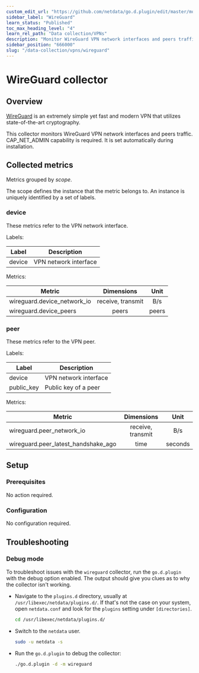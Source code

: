 ```yaml
---
custom_edit_url: "https://github.com/netdata/go.d.plugin/edit/master/modules/wireguard/README.md"
sidebar_label: "WireGuard"
learn_status: "Published"
toc_max_heading_level: "4"
learn_rel_path: "Data collection/VPNs"
description: "Monitor WireGuard VPN network interfaces and peers traffic."
sidebar_position: "666000"
slug: "/data-collection/vpns/wireguard"
---
```

# WireGuard collector

## Overview

[WireGuard](https://www.wireguard.com/) is an extremely simple yet fast and modern VPN that utilizes state-of-the-art
cryptography.

This collector monitors WireGuard VPN network interfaces and peers traffic.
CAP_NET_ADMIN capability is required. It is set automatically during installation.

## Collected metrics

Metrics grouped by *scope*.

The scope defines the instance that the metric belongs to. An instance is uniquely identified by a set of labels.

### device

These metrics refer to the VPN network interface.

Labels:

| Label  | Description           |
|--------|-----------------------|
| device | VPN network interface |

Metrics:

| Metric                      |    Dimensions     | Unit  |
|-----------------------------|:-----------------:|:-----:|
| wireguard.device_network_io | receive, transmit |  B/s  |
| wireguard.device_peers      |       peers       | peers |

### peer

These metrics refer to the VPN peer.

Labels:

| Label      | Description           |
|------------|-----------------------|
| device     | VPN network interface |
| public_key | Public key of a peer  |

Metrics:

| Metric                              |    Dimensions     |  Unit   |
|-------------------------------------|:-----------------:|:-------:|
| wireguard.peer_network_io           | receive, transmit |   B/s   |
| wireguard.peer_latest_handshake_ago |       time        | seconds |

## Setup

### Prerequisites

No action required.

### Configuration

No configuration required.

## Troubleshooting

### Debug mode

To troubleshoot issues with the `wireguard` collector, run the `go.d.plugin` with the debug option enabled. The output
should give you clues as to why the collector isn't working.

- Navigate to the `plugins.d` directory, usually at `/usr/libexec/netdata/plugins.d/`. If that's not the case on
  your system, open `netdata.conf` and look for the `plugins` setting under `[directories]`.

  ```bash
  cd /usr/libexec/netdata/plugins.d/
  ```

- Switch to the `netdata` user.

  ```bash
  sudo -u netdata -s
  ```

- Run the `go.d.plugin` to debug the collector:

  ```bash
  ./go.d.plugin -d -m wireguard
  ```
